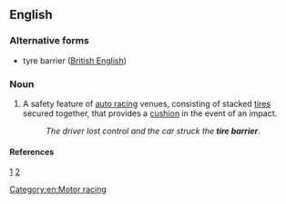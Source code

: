 ==English==
===Alternative forms===
*tyre barrier ([[British English]])

===Noun===
{{en-noun}}
#A safety feature of [[auto racing]] venues, consisting of stacked [[tires]] secured together, that provides a [[cushion]] in the event of an impact.
#:''The driver lost control and the car struck the '''tire barrier'''''.

====References====
[http://www.google.co.uk/books?id=CNcxmlddD2QC&pg=PA60&dq=tire+barrier&as_brr=3&sig=SKoC11qbFFG5CZKUQ6pS2ZGk4YQ] [http://www.google.co.uk/books?id=M6LDfx2Zk-AC&pg=PA57&dq=tire+barrier&as_brr=3&sig=hMaZJhV4XCm6JdQyrjO7bVhc9VY]

[[Category:en:Motor racing]]